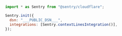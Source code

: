 <SignInNote />

```javascript {tabTitle: JavaScript}
import * as Sentry from "@sentry/cloudflare";

Sentry.init({
  dsn: "___PUBLIC_DSN___",
  integrations: [Sentry.contextLinesIntegration()],
});
```
